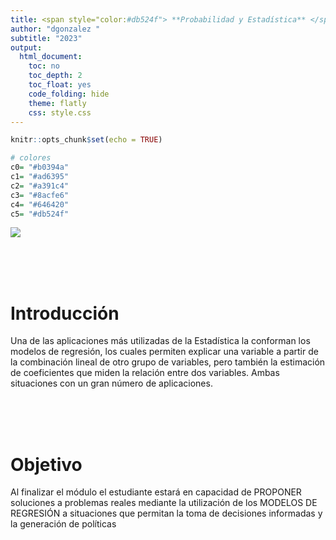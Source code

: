 ```yaml
---
title: <span style="color:#db524f"> **Probabilidad y Estadística** </span>
author: "dgonzalez "
subtitle: "2023" 
output:
  html_document:
    toc: no
    toc_depth: 2
    toc_float: yes
    code_folding: hide
    theme: flatly
    css: style.css
---
```


```r
knitr::opts_chunk$set(echo = TRUE)

# colores
c0= "#b0394a"
c1= "#ad6395"
c2= "#a391c4"
c3= "#8acfe6"
c4= "#646420"
c5= "#db524f"
```

![](img/banner5.png)

<br/><br/><br/>

# **Introducción**

Una de las aplicaciones más utilizadas de la Estadística la conforman los modelos de regresión, los cuales permiten explicar una variable a partir de la combinación  lineal de otro  grupo de variables, pero también  la estimación de  coeficientes que miden la relación  entre dos variables.  Ambas situaciones con un gran número de aplicaciones.

<br/><br/><br/>

# **Objetivo**

Al finalizar el módulo el estudiante estará en capacidad de PROPONER soluciones a problemas reales mediante la utilización de los MODELOS DE REGRESIÓN a situaciones que permitan la toma de decisiones informadas y la generación de políticas





